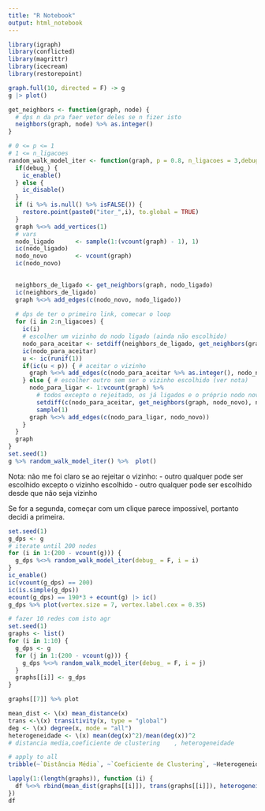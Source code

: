 ```yaml
---
title: "R Notebook"
output: html_notebook
---
```


```r
library(igraph)
library(conflicted)
library(magrittr)
library(icecream)
library(restorepoint)

```

```r
graph.full(10, directed = F) -> g
g |> plot()
```

```r
get_neighbors <- function(graph, node) {
  # dps n da pra faer vetor deles se n fizer isto
  neighbors(graph, node) %>% as.integer()
}

# 0 <= p <= 1
# 1 <= n_ligacoes
random_walk_model_iter <- function(graph, p = 0.8, n_ligacoes = 3,debug_ = T, i = NULL) {
  if(debug_) {
    ic_enable()
  } else {
    ic_disable()
  }
  if (i %>% is.null() %>% isFALSE()) {
    restore.point(paste0("iter_",i), to.global = TRUE)
  }
  graph %<>% add_vertices(1)
  # vars
  nodo_ligado      <- sample(1:(vcount(graph) - 1), 1)
  ic(nodo_ligado)
  nodo_novo        <- vcount(graph)
  ic(nodo_novo)
  

  neighbors_de_ligado <- get_neighbors(graph, nodo_ligado)
  ic(neighbors_de_ligado)
  graph %<>% add_edges(c(nodo_novo, nodo_ligado))
  
  # dps de ter o primeiro link, comecar o loop
  for (i in 2:n_ligacoes) {
    ic(i)
    # escolher um vizinho do nodo ligado (ainda não escolhido)
    nodo_para_aceitar <- setdiff(neighbors_de_ligado, get_neighbors(graph, nodo_novo)) %>% sample(1)
    ic(nodo_para_aceitar)
    u <- ic(runif(1))
    if(ic(u < p)) { # aceitar o vizinho
      graph %<>% add_edges(c(nodo_para_aceitar %>% as.integer(), nodo_novo))
    } else { # escolher outro sem ser o vizinho escolhido (ver nota)
      nodo_para_ligar <- 1:vcount(graph) %>%  
        # todos excepto o rejeitado, os já ligados e o próprio nodo novo
        setdiff(c(nodo_para_aceitar, get_neighbors(graph, nodo_novo), nodo_novo)) %>% 
        sample(1)
      graph %<>% add_edges(c(nodo_para_ligar, nodo_novo))
    }
  }
  graph
}
set.seed(1)
g %>% random_walk_model_iter() %>%  plot()
```

Nota: não me foi claro se ao rejeitar o vizinho:
- outro qualquer pode ser escolhido excepto o vizinho escolhido
- outro qualquer pode ser escolhido desde que não seja vizinho

Se for a segunda, começar com um clique parece impossivel, portanto decidi a primeira.

```r
set.seed(1)
g_dps <- g
# iterate until 200 nodes
for (i in 1:(200 - vcount(g))) {
  g_dps %<>% random_walk_model_iter(debug_ = F, i = i)
}
ic_enable()
ic(vcount(g_dps) == 200)
ic(is.simple(g_dps))
ecount(g_dps) == 190*3 + ecount(g) |> ic()
g_dps %>% plot(vertex.size = 7, vertex.label.cex = 0.35)
```

```r
# fazer 10 redes com isto agr
set.seed(1)
graphs <- list()
for (i in 1:10) {
  g_dps <- g
  for (j in 1:(200 - vcount(g))) {
    g_dps %<>% random_walk_model_iter(debug_ = F, i = j)
  }
  graphs[[i]] <- g_dps
}
```

```r
graphs[[7]] %>% plot
```

```r
mean_dist <- \(x) mean_distance(x)
trans <-\(x) transitivity(x, type = "global")
deg <- \(x) degree(x, mode = "all")
heterogeneidade <- \(x) mean(deg(x)^2)/mean(deg(x))^2
# distancia media,coeficiente de clustering    , heterogeneidade 

# apply to all
tribble(~`Distância Média`, ~`Coeficiente de Clustering`, ~Heterogeneidade) %>% as.data.frame() -> df

lapply(1:(length(graphs)), function (i) {
  df %<>% rbind(mean_dist(graphs[[i]]), trans(graphs[[i]]), heterogeneidade(graphs[[i]]))
})
df
```

